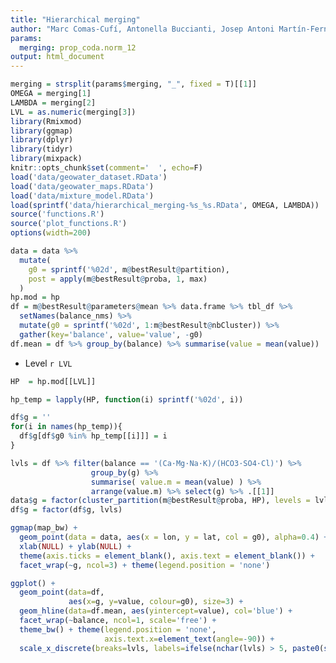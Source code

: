 ```yaml
---
title: "Hierarchical merging"
author: "Marc Comas-Cufí, Antonella Buccianti, Josep Antoni Martín-Fernandez and Glòria Mateu-Figueras"
params:
  merging: prop_coda.norm_12
output: html_document
---
```


```r
merging = strsplit(params$merging, "_", fixed = T)[[1]]
OMEGA = merging[1]
LAMBDA = merging[2]
LVL = as.numeric(merging[3])
library(Rmixmod)
library(ggmap)
library(dplyr)
library(tidyr)
library(mixpack)
knitr::opts_chunk$set(comment='  ', echo=F)
load('data/geowater_dataset.RData')
load('data/geowater_maps.RData')
load('data/mixture_model.RData')
load(sprintf('data/hierarchical_merging-%s_%s.RData', OMEGA, LAMBDA))
source('functions.R')
source('plot_functions.R')
options(width=200)
```

```r
data = data %>%
  mutate(
    g0 = sprintf('%02d', m@bestResult@partition),
    post = apply(m@bestResult@proba, 1, max)
  )
hp.mod = hp
df = m@bestResult@parameters@mean %>% data.frame %>% tbl_df %>% 
  setNames(balance_nms) %>%
  mutate(g0 = sprintf('%02d', 1:m@bestResult@nbCluster)) %>% 
  gather(key='balance', value='value', -g0)
df.mean = df %>% group_by(balance) %>% summarise(value = mean(value))
```


* Level `r LVL`

```r
HP  = hp.mod[[LVL]]
```

```r
hp_temp = lapply(HP, function(i) sprintf('%02d', i))

df$g = ''
for(i in names(hp_temp)){
  df$g[df$g0 %in% hp_temp[[i]]] = i
}

lvls = df %>% filter(balance == '(Ca·Mg·Na·K)/(HCO3·SO4·Cl)') %>% 
                  group_by(g) %>% 
                  summarise( value.m = mean(value) ) %>% 
                  arrange(value.m) %>% select(g) %>% .[[1]]
data$g = factor(cluster_partition(m@bestResult@proba, HP), levels = lvls)
df$g = factor(df$g, lvls)

ggmap(map_bw) + 
  geom_point(data = data, aes(x = lon, y = lat, col = g0), alpha=0.4) +
  xlab(NULL) + ylab(NULL) +
  theme(axis.ticks = element_blank(), axis.text = element_blank()) + 
  facet_wrap(~g, ncol=3) + theme(legend.position = 'none')

ggplot() + 
  geom_point(data=df, 
             aes(x=g, y=value, colour=g0), size=3) +
  geom_hline(data=df.mean, aes(yintercept=value), col='blue') + 
  facet_wrap(~balance, ncol=1, scale='free') + 
  theme_bw() + theme(legend.position = 'none', 
                     axis.text.x=element_text(angle=-90)) + 
  scale_x_discrete(breaks=lvls, labels=ifelse(nchar(lvls) > 5, paste0(substr(lvls, 1, 4), '...'), lvls))
```
